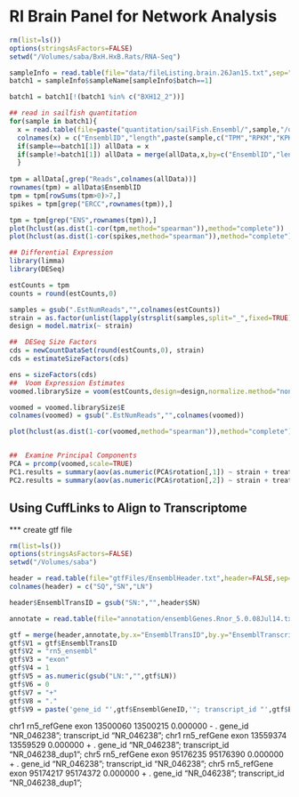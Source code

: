 RI Brain Panel for Network Analysis
========================================================

```r
rm(list=ls())
options(stringsAsFactors=FALSE)
setwd("/Volumes/saba/BxH.HxB.Rats/RNA-Seq")

sampleInfo = read.table(file="data/fileListing.brain.26Jan15.txt",sep="\t",header=TRUE)
batch1 = sampleInfo$sampleName[sampleInfo$batch==1]

batch1 = batch1[!(batch1 %in% c("BXH12_2"))]

## read in sailfish quantitation
for(sample in batch1){
  x = read.table(file=paste("quantitation/sailFish.Ensembl/",sample,"/quant_bias_corrected.sf",sep=""),sep="\t",header=FALSE)
  colnames(x) = c("EnsemblID","length",paste(sample,c("TPM","RPKM","KPKM","EstNumKmers","EstNumReads"),sep="."))
  if(sample==batch1[1]) allData = x
  if(sample!=batch1[1]) allData = merge(allData,x,by=c("EnsemblID","length"))
  }
  
tpm = allData[,grep("Reads",colnames(allData))]
rownames(tpm) = allData$EnsemblID
tpm = tpm[rowSums(tpm>0)>7,]
spikes = tpm[grep("ERCC",rownames(tpm)),]

tpm = tpm[grep("ENS",rownames(tpm)),]
plot(hclust(as.dist(1-cor(tpm,method="spearman")),method="complete"))
plot(hclust(as.dist(1-cor(spikes,method="spearman")),method="complete"))

## Differential Expression
library(limma)
library(DESeq) 

estCounts = tpm
counts = round(estCounts,0)

samples = gsub(".EstNumReads","",colnames(estCounts))
strain = as.factor(unlist(lapply(strsplit(samples,split="_",fixed=TRUE),function(a) a[1])))
design = model.matrix(~ strain)

##  DESeq Size Factors
cds = newCountDataSet(round(estCounts,0), strain)
cds = estimateSizeFactors(cds)

ens = sizeFactors(cds)
##  Voom Expression Estimates
voomed.librarySize = voom(estCounts,design=design,normalize.method="none",lib.size=sizeFactors(cds))

voomed = voomed.librarySize$E
colnames(voomed) = gsub(".EstNumReads","",colnames(voomed))

plot(hclust(as.dist(1-cor(voomed,method="spearman")),method="complete"))


##  Examine Principal Components 
PCA = prcomp(voomed,scale=TRUE)
PC1.results = summary(aov(as.numeric(PCA$rotation[,1]) ~ strain + treatment + strain*treatment))
PC2.results = summary(aov(as.numeric(PCA$rotation[,2]) ~ strain + treatment + strain*treatment))


```

Using CuffLinks to Align to Transcriptome
----------------------------------------

*** create gtf file
```r
rm(list=ls())
options(stringsAsFactors=FALSE)
setwd("/Volumes/saba")

header = read.table(file="gtfFiles/EnsemblHeader.txt",header=FALSE,sep="\t")
colnames(header) = c("SQ","SN","LN")

header$EnsemblTransID = gsub("SN:","",header$SN)

annotate = read.table(file="annotation/ensemblGenes.Rnor_5.0.08Jul14.txt",sep="\t",header=TRUE)

gtf = merge(header,annotate,by.x="EnsemblTransID",by.y="EnsemblTranscriptID",all.x=TRUE)
gtf$V1 = gtf$EnsemblTransID
gtf$V2 = "rn5_ensembl"
gtf$V3 = "exon"
gtf$V4 = 1
gtf$V5 = as.numeric(gsub("LN:","",gtf$LN))
gtf$V6 = 0 
gtf$V7 = "+"
gtf$V8 = "."
gtf$V9 = paste('gene_id "',gtf$EnsemblGeneID,'"; transcript_id "',gtf$EnsemblTransID,'";',sep="")

```

chr1  rn5_refGene	exon	13500060	13500215	0.000000	-	.	gene_id "NR_046238"; transcript_id "NR_046238"; 
chr1	rn5_refGene	exon	13559374	13559529	0.000000	+	.	gene_id "NR_046238"; transcript_id "NR_046238_dup1"; 
chr5	rn5_refGene	exon	95176235	95176390	0.000000	+	.	gene_id "NR_046238"; transcript_id "NR_046238"; 
chr5	rn5_refGene	exon	95174217	95174372	0.000000	+	.	gene_id "NR_046238"; transcript_id "NR_046238_dup1"; 
